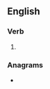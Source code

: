 ==English==

===Verb===
{{head|en|present participle}}

# {{present participle of|overthrow|lang=en|nocat=1}}

===Anagrams===
* {{anagrams|en|throwing over}}